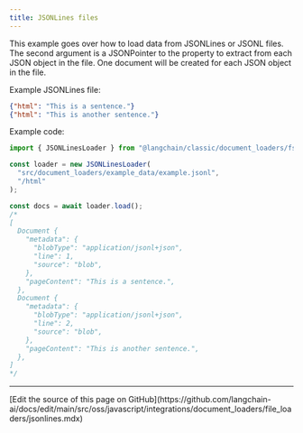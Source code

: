 ```yaml
---
title: JSONLines files
---
```


This example goes over how to load data from JSONLines or JSONL files. The second argument is a JSONPointer to the property to extract from each JSON object in the file. One document will be created for each JSON object in the file.

Example JSONLines file:

```json
{"html": "This is a sentence."}
{"html": "This is another sentence."}
```

Example code:

```typescript
import { JSONLinesLoader } from "@langchain/classic/document_loaders/fs/json";

const loader = new JSONLinesLoader(
  "src/document_loaders/example_data/example.jsonl",
  "/html"
);

const docs = await loader.load();
/*
[
  Document {
    "metadata": {
      "blobType": "application/jsonl+json",
      "line": 1,
      "source": "blob",
    },
    "pageContent": "This is a sentence.",
  },
  Document {
    "metadata": {
      "blobType": "application/jsonl+json",
      "line": 2,
      "source": "blob",
    },
    "pageContent": "This is another sentence.",
  },
]
*/
```

---

<Callout icon="pen-to-square" iconType="regular">
  [Edit the source of this page on GitHub](https://github.com/langchain-ai/docs/edit/main/src/oss/javascript/integrations/document_loaders/file_loaders/jsonlines.mdx)
</Callout>

